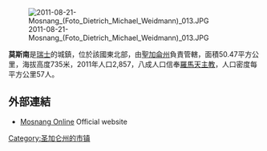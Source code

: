 [[Image:2011-08-21-Mosnang_(Foto_Dietrich_Michael_Weidmann)_013.JPG|right]]

'''莫斯南'''是[[瑞士|瑞士]]的城鎮，位於該國東北部，由[[聖加侖州|聖加侖州]]負責管轄，面積50.47平方公里，海拔高度735米，2011年人口2,857，八成人口信奉[[羅馬天主教|羅馬天主教]]，人口密度每平方公里57人。

==外部連結==
* [https://web.archive.org/web/20180314221648/http://www.mosnang.ch/ Mosnang Online] Official website {{de icon}}

{{Switzerland-geo-stub}}
[[Category:圣加仑州的市镇|Category:圣加仑州的市镇]]